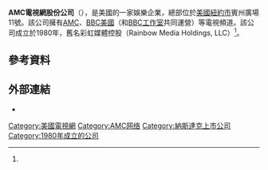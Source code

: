 {{Infobox company
| name = AMC Networks Inc.
| logo = 
| former_name = Rainbow Media Holdings (1980–2011)
| type = [[上市公司|上市公司]]
| traded_as = {{Plainlist|
* {{NASDAQ|AMCX}} (Class A)
* [[S&P_400|S&P 400 Component]]
}}
| industry = {{Plainlist|
* [[专业频道|专业频道]]
* [[獨立電影|獨立電影]]發行
}}
| foundation = {{Start date and age|1980}}
| location_city = [[紐約州|紐約州]][[紐約市|紐約市]]
| location_country = [[美国|美国]]
| key_people = {{Plainlist|
* {{le|查爾斯·多蘭|Charles Dolan}}<br>{{small|(行政主席)}}
* {{le|喬什·薩潘|Josh Sapan}}<br>{{small|(總裁及CEO)}}
}}
| revenue = {{increase}} 29.71億美元 (2018年)<ref name=AMC2018>{{cite web|url=http://investors.amcnetworks.com/news-releases/news-release-details/amc-networks-inc-reports-full-year-and-fourth-quarter-2018|title=AMC 2018 earnigs|access-date=March 25, 2019|date=February 28, 2019|archive-date=2020-10-31|archive-url=https://web.archive.org/web/20201031195242/http://investors.amcnetworks.com/news-releases/news-release-details/amc-networks-inc-reports-full-year-and-fourth-quarter-2018|dead-url=no}}</ref>
| operating_income = {{increase}} 7.26億美元 (2018年)<ref name=AMC2018 />
| net_income = {{increase}} 4.46億美元 (2018年)<ref name=AMC2018 />
| owner = 多蘭家族 (67%股權)<ref name="deadline.com">{{cite web|url=https://deadline.com/2012/08/amc-networks-charles-dolan-stock-sal-319245/|title=AMC Networks Reports Big Stock Sale By Charles Dolan|first=David|last=Lieberman|date=August 15, 2012|website=deadline.com|access-date=September 22, 2018|archive-date=2021-01-26|archive-url=https://web.archive.org/web/20210126024949/https://deadline.com/2012/08/amc-networks-charles-dolan-stock-sal-319245/|dead-url=no}}</ref>
| num_employees = 2,197 (2014年2月)<ref name=AMC2018/>
| parent = 
| brands = {{Plainlist|
* [[AMC_(TV_channel)|AMC]]
* [[IFC_(U.S._TV_channel)|IFC]]
* [[We_TV|We TV]]
* [[Sundance_TV|Sundance TV]]
* [[BBC_America|BBC America]] (49.9%)
* [[Shudder_(streaming_service)|Shudder]]
}}
| divisions = [[AMC國際電視網|AMC國際電視網]]
| subsid = {{le|IFC電影|IFC Films}}<br />{{le|RLJE電影|RLJE Films}}
| homepage = {{URL|www.amcnetworks.com}}
}}
'''AMC電視網股份公司'''（{{Lang-en|AMC Networks Inc.}}），是美國的一家娛樂企業，總部位於[[美國|美國]][[紐約市|紐約市]]賓州廣場11號。該公司擁有[[AMC_(電視頻道)|AMC]]、[[BBC美國台|BBC美國]]（和[[BBC工作室|BBC工作室]]共同運營）等電視頻道。該公司成立於1980年，舊名彩虹媒體控股（Rainbow Media Holdings, LLC）<ref name="deadline.com"/>。
== 參考資料 ==
{{reflist|2}}
== 外部連結 ==
* {{Official website|www.amcnetworks.com}}

[[Category:美國電視網|Category:美國電視網]]
[[Category:AMC网络|Category:AMC网络]]
[[Category:納斯達克上市公司|Category:納斯達克上市公司]]
[[Category:1980年成立的公司|Category:1980年成立的公司]]